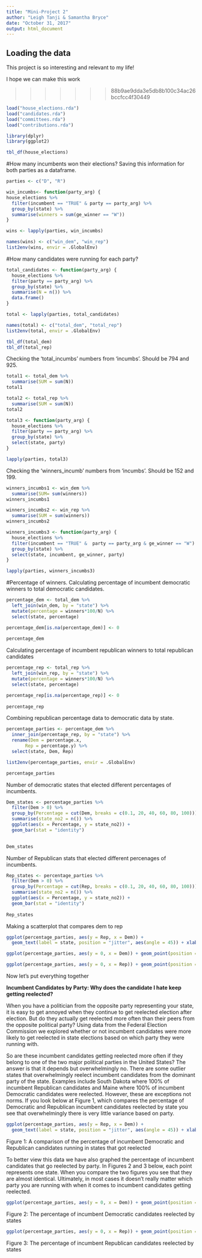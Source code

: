 ```yaml
---
title: "Mini-Project 2"
author: "Leigh Tanji & Samantha Bryce"
date: "October 31, 2017"
output: html_document
---
```



## Loading the data

This project is so interesting and relevant to my life!

I hope we can make this work

>>>>>>> 88b9ae9dda3e5db8b100c34ac26bccfcc4f30449
```r
load("house_elections.rda")
load("candidates.rda")
load("committees.rda")
load("contributions.rda")
```

```r
library(dplyr)
library(ggplot2)
```

```r
tbl_df(house_elections)
```

#How many incumbents won their elections? 
Saving this information for both parties as a dataframe.
```r
parties <- c("D", "R")

win_incumbs<- function(party_arg) {
house_elections %>%
  filter(incumbent == "TRUE" & party == party_arg) %>%
  group_by(state) %>%
  summarise(winners = sum(ge_winner == "W"))
}

wins <- lapply(parties, win_incumbs)

names(wins) <- c("win_dem", "win_rep")
list2env(wins, envir = .GlobalEnv)
```

#How many candidates were running for each party?
```r
total_candidates <- function(party_arg) {
  house_elections %>%
  filter(party == party_arg) %>%
  group_by(state) %>%
  summarise(N = n()) %>%
  data.frame()
}

total <- lapply(parties, total_candidates)

names(total) <- c("total_dem", "total_rep")
list2env(total, envir = .GlobalEnv)

tbl_df(total_dem)
tbl_df(total_rep)
```

Checking the 'total_incumbs' numbers from 'incumbs'. Should be 794 and 925. 
```r
total1 <- total_dem %>%
  summarise(SUM = sum(N))
total1

total2 <- total_rep %>%
  summarise(SUM = sum(N))
total2

total3 <- function(party_arg) {
  house_elections %>%
  filter(party == party_arg) %>%
  group_by(state) %>%
  select(state, party)
}

lapply(parties, total3)
```

Checking the 'winners_incumb' numbers from 'incumbs'. Should be 152 and 199.
```r
winners_incumbs1 <- win_dem %>%
  summarise(SUM= sum(winners))
winners_incumbs1

winners_incumbs2 <- win_rep %>%
  summarise(SUM = sum(winners))
winners_incumbs2

winners_incumbs3 <- function(party_arg) {
  house_elections %>%
  filter(incumbent == "TRUE" &  party == party_arg & ge_winner == "W") %>%
  group_by(state) %>%
  select(state, incumbent, ge_winner, party)
}

lapply(parties, winners_incumbs3)
```

#Percentage of winners. 
Calculating percentage of incumbent democratic winners to total democratic candidates. 
```r
percentage_dem <- total_dem %>%
  left_join(win_dem, by = "state") %>%
  mutate(percentage = winners*100/N) %>%
  select(state, percentage)

percentage_dem[is.na(percentage_dem)] <- 0
  
percentage_dem
```

Calculating percentage of incumbent republican winners to total republican candidates
```r
percentage_rep <- total_rep %>%
  left_join(win_rep, by = "state") %>%
  mutate(percentage = winners*100/N) %>%
  select(state, percentage)

percentage_rep[is.na(percentage_rep)] <- 0
  
percentage_rep
```
Combining republican percentage data to democratic data by state.
```r
percentage_parties <- percentage_dem %>%
  inner_join(percentage_rep, by = "state") %>%
  rename(Dem = percentage.x,
       Rep = percentage.y) %>%
  select(state, Dem, Rep)

list2env(percentage_parties, envir = .GlobalEnv)

percentage_parties
```

Number of democratic states that elected different percentages of incumbents.
```r
Dem_states <- percentage_parties %>%
  filter(Dem > 0) %>%
  group_by(Percentage = cut(Dem, breaks = c(0.1, 20, 40, 60, 80, 100))) %>%
  summarise(state_no2 = n()) %>%
  ggplot(aes(x = Percentage, y = state_no2)) +
  geom_bar(stat = "identity") 
  

Dem_states
```

Number of Republican stats that elected different percenages of incumbents. 
```r
Rep_states <- percentage_parties %>%
  filter(Dem > 0) %>%
  group_by(Percentage = cut(Rep, breaks = c(0.1, 20, 40, 60, 80, 100))) %>%
  summarise(state_no2 = n()) %>%
  ggplot(aes(x = Percentage, y = state_no2)) +
  geom_bar(stat = "identity") 
  
Rep_states
```




Making a scatterplot that compares dem to rep
```r
ggplot(percentage_parties, aes(y = Rep, x = Dem)) + 
  geom_text(label = state, position = "jitter", aes(angle = 45)) + xlab("Democratic candidates") + ylab("Republican candidates") + labs(title = "Percentage of incumbant candidates reelected by political party")
```

```r
ggplot(percentage_parties, aes(y = 0, x = Dem)) + geom_point(position = "jitter", colour = "blue", shape = 1, size = 2) + xlab("Democratic candidates") + labs(title = "Percentage of Democratic incumbant candidates reelected") + theme(axis.text.y = element_blank(), axis.ticks.y = element_blank(), axis.title.y = element_blank()) + scale_y_discrete(breaks=c("-0.1","0","0.1"))
```

```r
ggplot(percentage_parties, aes(y = 0, x = Rep)) + geom_point(position = "jitter", colour = "red", shape = 1, size = 2) + xlab("Republican candidates") + labs(title = "Percentage of Republican incumbant candidates reelected") + theme(axis.text.y = element_blank(), axis.ticks.y = element_blank(), axis.title.y = element_blank()) + scale_y_discrete(breaks=c("-0.1","0","0.1"))
```

Now let's put everything together







**Incumbent Candidates by Party: Why does the candidate I hate keep getting reelected?**

When you have a politician from the opposite party representing your state, it is easy to get annoyed when they continue to get reelected election after election. But do they actually get reelected more often than their peers from the opposite political party? Using data from the Federal Election Commission we explored whether or not incumbent candidates were more likely to get reelected in state elections based on which party they were running with.

So are these incumbent candidates getting reelected more often if they belong to one of the two major political parties in the United States? The answer is that it depends but overwhelmingly no. There are some outlier states that overwhelmingly reelect incumbent candidates from the dominant party of the state. Examples include South Dakota where 100% of incumbent Republican candidates and Maine where 100% of incumbent Democratic candidates were reelected. However, these are exceptions not norms. If you look below at Figure 1, which compares the percentage of Democratic and Republican incumbent candidates reelected by state you see that overwhelmingly there is very little variance based on party.


```r
ggplot(percentage_parties, aes(y = Rep, x = Dem)) + 
  geom_text(label = state, position = "jitter", aes(angle = 45)) + xlab("Democratic candidates") + ylab("Republican candidates") + labs(title = "Percentage of incumbant candidates reelected by political party")
```
Figure 1: A comparison of the percentage of incumbent Democratic and Republican candidates running in states that got reelected

To better view this data we have also graphed the percentage of incumbent candidates that go reelected by party. In Figures 2 and 3 below, each point represents one state. When you compare the two figures you see that they are almost identical. Ultimately, in most cases it doesn’t really matter which party you are running with when it comes to incumbent candidates getting reelected.

```r
ggplot(percentage_parties, aes(y = 0, x = Dem)) + geom_point(position = "jitter", colour = "blue", shape = 1, size = 2) + xlab("Democratic candidates") + labs(title = "Percentage of Democratic incumbant candidates reelected") + theme(axis.text.y = element_blank(), axis.ticks.y = element_blank(), axis.title.y = element_blank()) + scale_y_discrete(breaks=c("-0.1","0","0.1"))
```
Figure 2: The percentage of incumbent Democratic candidates reelected by states

```r
ggplot(percentage_parties, aes(y = 0, x = Rep)) + geom_point(position = "jitter", colour = "red", shape = 1, size = 2) + xlab("Republican candidates") + labs(title = "Percentage of Republican incumbant candidates reelected") + theme(axis.text.y = element_blank(), axis.ticks.y = element_blank(), axis.title.y = element_blank()) + scale_y_discrete(breaks=c("-0.1","0","0.1"))
```
Figure 3: The percentage of incumbent Republican candidates reelected by states






























